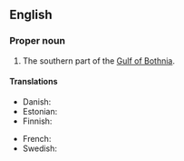 ==English==
{{wikipedia}}

===Proper noun===
{{en-proper noun}}

# The southern part of the [[Gulf of Bothnia]].

====Translations====
{{trans-top|southern part of the Gulf of Bothnia}}
* Danish: {{t|da|Bottenhavet|n}}
* Estonian: {{t|et|Selkämeri}}
* Finnish: {{t+|fi|Selkämeri}}
{{trans-mid}}
* French: {{t|fr|mer de Botnie|f}}
* Swedish: {{t|sv|Bottenhavet|n}}
{{trans-bottom}}